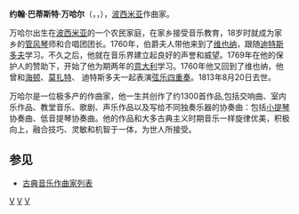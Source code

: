 {{Infobox classical
| 中文名 = 万哈尔
| 画像 = Vanhal353.jpg
| 附注 =      
| 原文名 = Johann Baptist Vanhal<br >Jan Křtitel Vaňhal
| 国别 = 捷克   
| 出生日期 = 1739年5月12日
| 出生地 = [[神聖羅馬帝國|神聖羅馬帝國]][[波希米亞王國|波希米亞王國]]内哈涅策
| 逝世日期 = 1813年8月20日
| 逝世地 = [[奧地利帝國|奧地利帝國]][[维也纳|维也纳]]
| 所属时期 = 古典主义
| 所属乐派 = 维也纳古典乐派 
| 擅长作品类型 = 管弦乐，室内乐
| 代表作 = 80多部交响曲，数十部协奏曲，大量各种体裁的室内乐
| 师从 = [[迪特斯多夫|迪特斯多夫]]
| 学生 = [[普莱耶尔|普莱耶尔]]
| 官方网站 = 
}}

'''约翰·巴蒂斯特·万哈尔'''（{{lang-de|'''Johann Baptist Wanhal'''}}，{{lang-cs|'''Jan Křtitel Vaňhal'''}}，{{bd|1739年|5月12日|1813年|8月20日}}），[[波西米亚|波西米亚]]作曲家。

万哈尔出生在[[波西米亚|波西米亚]]的一个农民家庭，在家乡接受音乐教育，18岁时就成为家乡的[[管风琴|管风琴]]师和合唱团团长。1760年，伯爵夫人带他来到了[[维也纳|维也纳]]，跟随[[迪特斯多夫|迪特斯多夫]]学习。不久之后，他就在音乐界建立起良好的声誉和威望。1769年在他的保护人的赞助下，开始了他为期两年的[[意大利|意大利]]学习。1760年他又回到了维也纳，他曾和[[海顿|海顿]]、[[莫扎特|莫扎特]]、 迪特斯多夫一起表演[[弦乐四重奏|弦乐四重奏]]。1813年8月20日去世。

万哈尔是一位极多产的作曲家，他一生共创作了约1300首作品,包括交响曲、室内乐作品、教堂音乐、歌剧、声乐作品以及写给不同独奏乐器的协奏曲：包括[[小提琴|小提琴]]协奏曲、低音提琴协奏曲。他的作品和大多古典主义时期音乐一样旋律优美，积极向上，融合技巧、灵敏和机智于一体，为世人所接受。

==参见==
* [[古典音乐作曲家列表|古典音乐作曲家列表]]

{{Authority control}}
[[分类:捷克作曲家|V]]
[[分类:奧地利作曲家|V]]
[[分类:古典主义作曲家|V]]